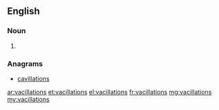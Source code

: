 ==English==

===Noun===
{{head|en|plural}}

# {{plural of|vacillation|lang=en}}

===Anagrams===
* [[cavillations#English|cavillations]]

[[ar:vacillations]]
[[et:vacillations]]
[[el:vacillations]]
[[fr:vacillations]]
[[mg:vacillations]]
[[my:vacillations]]